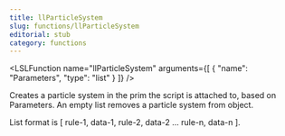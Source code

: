 ```yaml
---
title: llParticleSystem
slug: functions/llParticleSystem
editorial: stub
category: functions
---
```


<LSLFunction
	name="llParticleSystem"
	arguments={[
	{
		"name": "Parameters",
		"type": "list"
	}
]}
/>

Creates a particle system in the prim the script is attached to, based on Parameters. An empty list removes a particle system from object.

List format is [ rule-1, data-1, rule-2, data-2 ... rule-n, data-n ].
